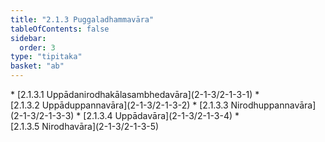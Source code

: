```yaml
---
title: "2.1.3 Puggaladhammavāra"
tableOfContents: false
sidebar:
  order: 3
type: "tipitaka"
basket: "ab"
---
```



<DynamicBreadcrumb />



<TableOfContents>
* [2.1.3.1 Uppādanirodhakālasambhedavāra](2-1-3/2-1-3-1)
* [2.1.3.2 Uppāduppannavāra](2-1-3/2-1-3-2)
* [2.1.3.3 Nirodhuppannavāra](2-1-3/2-1-3-3)
* [2.1.3.4 Uppādavāra](2-1-3/2-1-3-4)
* [2.1.3.5 Nirodhavāra](2-1-3/2-1-3-5)
</TableOfContents>